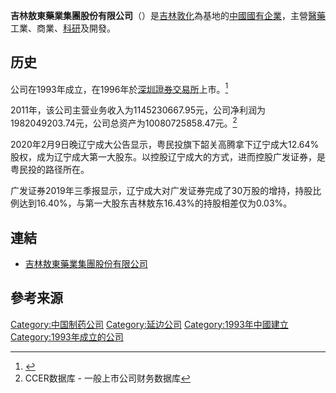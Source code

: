 {{Infobox_Company |
  company_name = 吉林敖東藥業集團股份有限公司 |
  company_name_en = Jilin Aodong Pharmaceutical Group Company, Limited |
  company_logo = [[File:aodong.png|File:aodong.png]]|
  company_type = [[國有企業|國有企業]]|
  company_slogan  = 专注于人 专精于药 |
  foundation = 1993年 |
  location =[[中國|中國]][[吉林|吉林]][[敦化市|敦化市]]敖东大街2158号|
  industry = [[醫藥|醫藥]]|
  key_people = [[董事長|董事長]]：李秀林|
  profit =  |
  market_value = |
  num_employees = |
  revenue = |
  products = |
  parent = |
  homepage = [http://www.jlaod.com/ 吉林敖東藥業集團股份有限公司]
}}

'''吉林敖東藥業集團股份有限公司'''（{{szse|000623}}）是[[吉林|吉林]][[敦化|敦化]]為基地的[[中國|中國]][[國有企業|國有企業]]，主營[[醫藥|醫藥]]工業、商業、[[科研|科研]]及開發。

==历史==
公司在1993年成立，在1996年於[[深圳證券交易所|深圳證券交易所]]上市。<ref>{{Cite web |url=http://money.finance.sina.com.cn/corp/go.php/vCI_CorpInfo/stockid/000623.phtml |title=吉林敖东 |access-date=2009-01-25 |archive-date=2020-08-07 |archive-url=https://web.archive.org/web/20200807102029/https://money.finance.sina.com.cn/corp/go.php/vCI_CorpInfo/stockid/000623.phtml |dead-url=no }}</ref>

2011年，该公司主营业务收入为1145230667.95元，公司净利润为1982049203.74元，公司总资产为10080725858.47元。<ref name="ccer">CCER数据库 - 一般上市公司财务数据库</ref>

2020年2月9日晚辽宁成大公告显示，粤民投旗下韶关高腾拿下辽宁成大12.64%股权，成为辽宁成大第一大股东。以控股辽宁成大的方式，进而控股广发证券，是粤民投的路径所在。

广发证券2019年三季报显示，辽宁成大对广发证券完成了30万股的增持，持股比例达到16.40%，与第一大股东吉林敖东16.43%的持股相差仅为0.03%。

== 連結 ==
*[http://www.jlaod.com/ 吉林敖東藥業集團股份有限公司]{{Wayback|url=http://www.jlaod.com/ |date=20080724225502 }}

== 參考来源 ==
{{reflist}}

{{SZSECI}}
{{CSI-300}}
{{中国制药企业}}
[[Category:中国制药公司|Category:中国制药公司]]
[[Category:延边公司|Category:延边公司]]
[[Category:1993年中國建立|Category:1993年中國建立]]
[[Category:1993年成立的公司|Category:1993年成立的公司]]